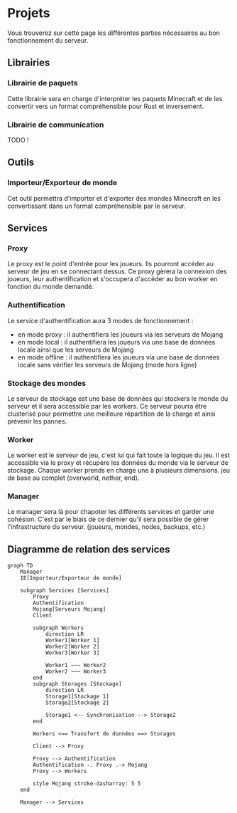 # Projets

Vous trouverez sur cette page les différentes parties nécessaires au bon fonctionnement du serveur.

## Librairies

### Librairie de paquets

Cette librairie sera en charge d'interpréter les paquets Minecraft et de les convertir vers un format compréhensible pour Rust et inversement.

### Librairie de communication


<Callout type="warning">
TODO !
</Callout>


## Outils

### Importeur/Exporteur de monde

Cet outil permettra d'importer et d'exporter des mondes Minecraft en les convertissant dans un format compréhensible par le serveur.


## Services

### Proxy

Le proxy est le point d'entrée pour les joueurs. Ils pourront accéder au serveur de jeu en se connectant dessus.
Ce proxy gèrera la connexion des joueurs, leur authentification et s'occupera d'accéder au bon worker en fonction du monde demandé.

### Authentification

Le service d'authentification aura 3 modes de fonctionnement :
- en mode proxy : il authentifiera les joueurs via les serveurs de Mojang
- en mode local : il authentifiera les joueurs via une base de données locale ainsi que les serveurs de Mojang
- en mode offline : il authentifiera les joueurs via une base de données locale sans vérifier les serveurs de Mojang (mode hors ligne)

### Stockage des mondes

Le serveur de stockage est une base de données qui stockera le monde du serveur et il sera accessible par les workers.
Ce serveur pourra être clusterisé pour permettre une meilleure répartition de la charge et ainsi prévenir les pannes.

### Worker

Le worker est le serveur de jeu, c'est lui qui fait toute la logique du jeu. Il est accessible via le proxy et récupère les données du monde via le serveur de stockage.
Chaque worker prends en charge une à plusieurs dimensions. 
jeu de base au complet (overworld, nether, end).

### Manager

Le manager sera là pour chapoter les différents services et garder une cohésion. C'est par le biais de ce dernier qu'il sera possible de gérer l'infrastructure du serveur.
(joueurs, mondes, nodes, backups, etc.)

## Diagramme de relation des services

```mermaid
graph TD
    Manager
    IE[Importeur/Exporteur de monde]

    subgraph Services [Services]
        Proxy
        Authentification
        Mojang[Serveurs Mojang]
        Client

        subgraph Workers
            direction LR
            Worker1[Worker 1]
            Worker2[Worker 2]
            Worker3[Worker 3]

            Worker1 ~~~ Worker2
            Worker2 ~~~ Worker3
        end
        subgraph Storages [Stockage]
            direction LR
            Storage1[Stockage 1]
            Storage2[Stockage 2]
            
            Storage1 <-- Synchronisation --> Storage2
        end
        
        Workers <== Transfert de données ==> Storages

        Client --> Proxy

        Proxy --> Authentification
        Authentification -. Proxy .-> Mojang
        Proxy --> Workers

        style Mojang stroke-dasharray: 5 5
    end

    Manager --> Services

```